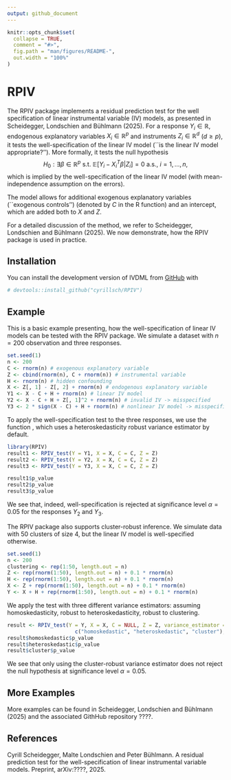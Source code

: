 ```yaml
---
output: github_document
---
```


<!-- README.md is generated from README.Rmd. Please edit that file -->

```r
knitr::opts_chunk$set(
  collapse = TRUE,
  comment = "#>",
  fig.path = "man/figures/README-",
  out.width = "100%"
)
```

# RPIV

<!-- badges: start -->
<!-- badges: end -->

The RPIV package implements a residual prediction test for the well specification of linear instrumental variable (IV) models, as presented in Scheidegger, Londschien and Bühlmann (2025). For a response $Y_i\in \mathbb R$, endogenous explanatory variables $X_i\in \mathbb R^p$ and instruments $Z_i\in \mathbb R^d$ ($d\geq p$), it tests the well-specification of the linear IV model (``is the linear IV model appropriate?''). More formally, it tests the null hypothesis
$$H_0: \exists \beta\in \mathbb R^p\text{ s.t. } \mathbb E[Y_i - X_i^T\beta|Z_i] = 0 \text{ a.s., } i =1,\ldots, n,$$
which is implied by the well-specification of the linear IV model (with mean-independence assumption on the errors).

The model allows for additional exogenous explanatory variables (``exogenous controls'') (denoted by $C$ in the R function) and an intercept, which are added both to $X$ and $Z$.

For a detailed discussion of the method, we refer to Scheidegger, Londschien and Bühlmann (2025). We now demonstrate, how the RPIV package is used in practice.

## Installation

You can install the development version of IVDML from [GitHub](https://github.com/) with

``` r
# devtools::install_github("cyrillsch/RPIV")
```
## Example

This is a basic example presenting, how the well-specification of linear IV models can be tested with the RPIV package. We simulate a dataset with $n = 200$ observation and three responses.

```r
set.seed(1)
n <- 200
C <- rnorm(n) # exogenous explanatory variable
Z <- cbind(rnorm(n), C + rnorm(n)) # instrumental variable
H <- rnorm(n) # hidden confounding
X <- Z[, 1] - Z[, 2] + rnorm(n) # endogenous explanatory variable
Y1 <- X - C + H + rnorm(n) # linear IV model
Y2 <- X - C + H + Z[, 1]^2 + rnorm(n) # invalid IV -> misspecified
Y3 <- 2 * sign(X - C) + H + rnorm(n) # nonlinear IV model -> misspecified
```

To apply the well-specification test to the three responses, we use the function \texttt{RPIV_test()}, which uses a heteroskedasticity robust variance estimator by default.

```r
library(RPIV)
result1 <- RPIV_test(Y = Y1, X = X, C = C, Z = Z)
result2 <- RPIV_test(Y = Y2, X = X, C = C, Z = Z)
result3 <- RPIV_test(Y = Y3, X = X, C = C, Z = Z)

result1$p_value
result2$p_value
result3$p_value
```
We see that, indeed, well-specification is rejected at significance level $\alpha = 0.05$ for the responses $Y_2$ and $Y_3$.

The RPIV package also supports cluster-robust inference. We simulate data with 50 clusters of size 4, but the linear IV model is well-specified otherwise.

```r
set.seed(1)
n <- 200
clustering <- rep(1:50, length.out = n)
Z <- rep(rnorm(1:50), length.out = n) + 0.1 * rnorm(n)
H <- rep(rnorm(1:50), length.out = n) + 0.1 * rnorm(n)
X <- Z + rep(rnorm(1:50), length.out = n) + 0.1 * rnorm(n)
Y <- X + H + rep(rnorm(1:50), length.out = n) + 0.1 * rnorm(n)
```
We apply the test with three different variance estimators: assuming homoskedasticity, robust to heteroskedasticity, robust to clustering.

```r
result <- RPIV_test(Y = Y, X = X, C = NULL, Z = Z, variance_estimator = 
                      c("homoskedastic", "heteroskedastic", "cluster"), clustering = clustering)
result$homoskedastic$p_value
result$heteroskedastic$p_value
result$cluster$p_value
```
We see that only using the cluster-robust variance estimator does not reject the null hypothesis at significance level $\alpha = 0.05$.

## More Examples
More examples can be found in Scheidegger, Londschien and Bühlmann (2025) and the associated GithHub repository ????.


## References
Cyrill Scheidegger, Malte Londschien and Peter Bühlmann. A residual prediction test for the well-specification of linear instrumental variable models. Preprint, arXiv:????, 2025.

